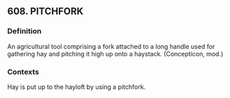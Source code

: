 ## 608. PITCHFORK
### Definition
An agricultural tool comprising a fork attached to a long handle used for gathering hay and pitching it high up onto a haystack. (Concepticon, mod.)

### Contexts
Hay is put up to the hayloft by using a pitchfork.

